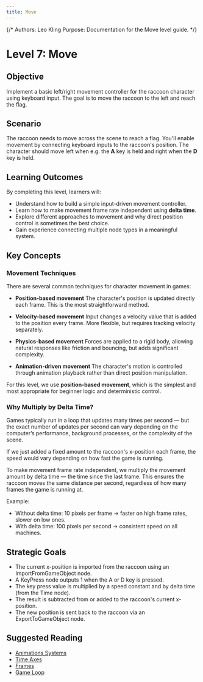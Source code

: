 ```yaml
---
title: Move
---
```


{/*
Authors: Leo Kling
Purpose: Documentation for the Move level guide.
*/}

# Level 7: Move

## Objective

Implement a basic left/right movement controller for the raccoon character using keyboard input. The goal is to move the raccoon to the left and reach the flag.

## Scenario

The raccoon needs to move across the scene to reach a flag. You'll enable movement by connecting keyboard inputs to the raccoon's position. The character should move left when e.g. the **A** key is held and right when the **D** key is held.

## Learning Outcomes

By completing this level, learners will:

- Understand how to build a simple input-driven movement controller.
- Learn how to make movement frame rate independent using **delta time**.
- Explore different approaches to movement and why direct position control is sometimes the best choice.
- Gain experience connecting multiple node types in a meaningful system.

## Key Concepts

### Movement Techniques

There are several common techniques for character movement in games:

- **Position-based movement**
  The character's position is updated directly each frame. This is the most straightforward method.

- **Velocity-based movement**
  Input changes a velocity value that is added to the position every frame. More flexible, but requires tracking velocity separately.

- **Physics-based movement**
  Forces are applied to a rigid body, allowing natural responses like friction and bouncing, but adds significant complexity.

- **Animation-driven movement**
  The character's motion is controlled through animation playback rather than direct position manipulation.

For this level, we use **position-based movement**, which is the simplest and most appropriate for beginner logic and deterministic control.

### Why Multiply by Delta Time?

Games typically run in a loop that updates many times per second — but the exact number of updates per second can vary depending on the computer’s performance, background processes, or the complexity of the scene.

If we just added a fixed amount to the raccoon's x-position each frame, the speed would vary depending on how fast the game is running.

To make movement frame rate independent, we multiply the movement amount by delta time — the time since the last frame. This ensures the raccoon moves the same distance per second, regardless of how many frames the game is running at.

Example:

- Without delta time: 10 pixels per frame → faster on high frame rates, slower on low ones.
- With delta time: 100 pixels per second → consistent speed on all machines.

## Strategic Goals

- The current x-position is imported from the raccoon using an ImportFromGameObject node.
- A KeyPress node outputs 1 when the A or D key is pressed.
- The key press value is multiplied by a speed constant and by delta time (from the Time node).
- The result is subtracted from or added to the raccoon's current x-position.
- The new position is sent back to the raccoon via an ExportToGameObject node.

## Suggested Reading

- [Animations Systems](/docs/animation-systems)
- [Time Axes](/docs/time-and-game-loop/time-axes)
- [Frames](/docs/time-and-game-loop/frames)
- [Game Loop](/docs/time-and-game-loop/game-loop)